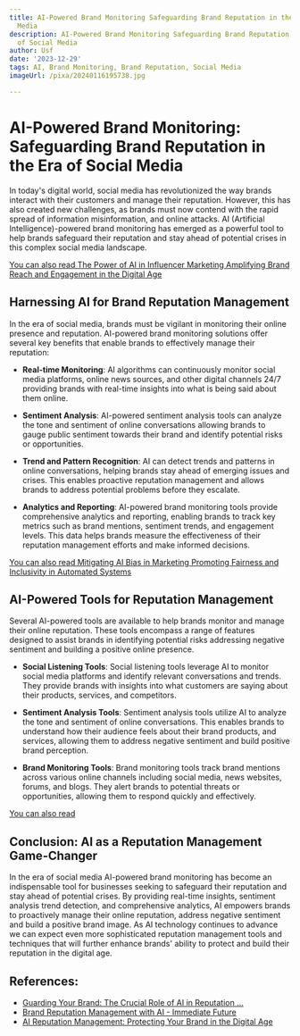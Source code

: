 ```yaml
---
title: AI-Powered Brand Monitoring Safeguarding Brand Reputation in the Era of Social
  Media
description: AI-Powered Brand Monitoring Safeguarding Brand Reputation in the Era
  of Social Media
author: Usf
date: '2023-12-29'
tags: AI, Brand Monitoring, Brand Reputation, Social Media
imageUrl: /pixa/20240116195738.jpg

---
```

# AI-Powered Brand Monitoring:  Safeguarding Brand Reputation  in the Era of Social Media

In  today's digital world, social media has revolutionized the way brands interact with their customers and manage their reputation. However, this has also created new challenges, as brands must now contend with  the rapid spread of information misinformation, and online attacks. AI (Artificial Intelligence)-powered brand monitoring has emerged as a powerful tool to help brands safeguard their reputation and stay  ahead  of potential crises in this complex social media landscape.

[You can also read  The Power of AI in Influencer  Marketing Amplifying Brand Reach and Engagement in  the Digital Age](The%20Power%20of%20AI%20in%20Influencer%20Marketing%20Amplifying%20Brand%20Reach%20and%20Engagement%20in%20the%20Digital%20Age)


## Harnessing AI for Brand Reputation Management

In  the era of social media,  brands must be vigilant in monitoring their online presence and reputation. AI-powered brand  monitoring  solutions offer several key benefits that enable brands to effectively manage their  reputation:

* **Real-time Monitoring**: AI algorithms can continuously monitor social media platforms, online news sources, and other digital channels 24/7 providing brands with real-time insights into what is being said about them online.

* **Sentiment Analysis**: AI-powered sentiment analysis tools can analyze the  tone and sentiment of online conversations allowing  brands to gauge public sentiment  towards their brand  and identify potential  risks or opportunities.

* **Trend and Pattern Recognition**: AI can detect trends and patterns in online conversations, helping brands stay ahead of emerging issues and crises. This  enables proactive reputation management  and allows brands to address potential problems before they  escalate.

* **Analytics and Reporting**: AI-powered  brand monitoring  tools provide comprehensive analytics and reporting, enabling brands to track key metrics such as brand mentions, sentiment trends, and engagement levels. This data helps brands measure the effectiveness of their  reputation management efforts and make informed decisions.

[You can also read Mitigating AI Bias in  Marketing Promoting Fairness  and Inclusivity in Automated Systems](Mitigating%20AI%20Bias%20in%20Marketing%20Promoting%20Fairness%20and%20Inclusivity%20in%20Automated%20Systems)


## AI-Powered Tools for Reputation Management

Several AI-powered tools are available to help  brands monitor and manage their online reputation. These tools encompass a range  of features designed to assist brands  in identifying  potential risks  addressing negative sentiment and building a positive online presence.

* **Social Listening Tools**: Social listening tools leverage AI to  monitor social media platforms and identify relevant conversations and trends. They  provide brands with insights into what customers are saying about their  products, services, and  competitors.

* **Sentiment  Analysis Tools**: Sentiment analysis tools utilize AI to analyze the  tone and sentiment of online conversations. This enables brands to understand how  their audience feels about their brand products,  and  services, allowing them to address negative sentiment and build  positive brand perception.

* **Brand Monitoring Tools**: Brand monitoring tools track brand mentions across various online channels including  social media, news websites, forums, and blogs. They alert brands to potential  threats  or opportunities, allowing them to respond quickly  and effectively.

[You can  also read ]()


## Conclusion: AI  as a Reputation  Management Game-Changer

In the  era of social media AI-powered brand monitoring has become an indispensable tool for businesses seeking to safeguard their reputation  and stay ahead of potential crises. By providing real-time insights, sentiment analysis trend detection,  and comprehensive analytics, AI empowers brands to proactively manage their online reputation, address negative sentiment and build a positive brand image.  As AI technology continues to advance we can expect even more sophisticated reputation management tools and techniques that  will further enhance brands' ability to protect and build their reputation in the digital age.

## References:
- [Guarding Your Brand: The Crucial Role of AI in Reputation ...](https://www.linkedin.com/pulse/guarding-your-brand-crucial-role-ai-reputation-management-ahuja)
- [Brand Reputation Management with AI - Immediate Future](https://immediatefuture.co.uk/blog/brand-reputation-management-with-ai/)
- [AI Reputation Management: Protecting Your Brand in the Digital Age](https://medium.com/@niharika672345/ai-reputation-management-protecting-your-brand-in-the-digital-age-274984463874)

